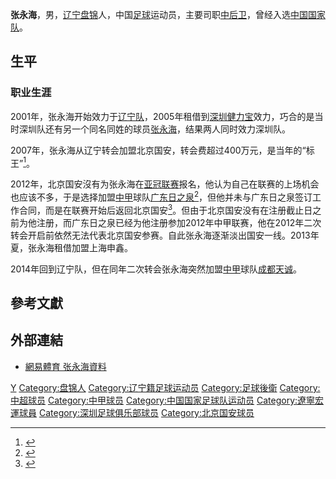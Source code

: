 {{Football player infobox
| playername = 张永海
| fullname = 张永海
| englishfullname = Zhang Yonghai
| countryofbirth = {{CHN}}
| cityofbirth = [[辽宁|辽宁]][[盘锦|盘锦]]
| dateofbirth = {{birth date and age|1979|3|15}}
| height = {{height|m=1.78}}
| position = [[后卫_(足球)|后卫]]
| clubnumber = 
| currentclub = [[成都天诚|成都天诚]]
| youthyears = 1990-1997年<br/>1998-2000年
| youthclubs = [[辽宁足球俱乐部|辽宁少年队]]<br/>[[辽宁足球俱乐部|辽宁青年队]]
| years = 2001-2006年<br/>2005年<br/>2007-2013<br/>2012年<br/>2013年<br/>2014年<br/>2014
| clubs = [[辽宁足球俱乐部|辽宁队]]<br/>→[[深圳健力宝|深圳健力宝]] (租借)<br/>[[北京国安|北京国安]]<br/>→[[广东日之泉|广东日之泉]] (租借) <br/>→[[上海申鑫|上海申鑫]] (租借)<br/>[[辽宁宏运|辽宁宏运]]<br/>[[成都天诚|成都天诚]]
| caps(goals) = 121 (5)<br/>{{0}}18 (0)<br/>107 (1)<br/>{{0}}{{0}}0 (0)<br/>{{0}}11 (1)<br/>{{0}}{{0}}2 (0)<br/>{{0}}10 (0)
| nationalyears = 2005-2008年
| nationalteam = {{fb|CHN}}
| nationalcaps(goals) = 9 (1)
| pcupdate = 2014-7-14
| ntupdate = 2008-06-23
}}
'''张永海'''{{BD|1979年|3月15日|||Z}}，男，[[辽宁|辽宁]][[盘锦|盘锦]]人，中国[[足球|足球]]运动员，主要司职[[中后卫|中后卫]]，曾经入选[[中国国家足球队|中国国家队]]。

== 生平 ==
=== 职业生涯 ===
2001年，张永海开始效力于[[辽宁足球俱乐部|辽宁队]]，2005年租借到[[深圳健力宝|深圳健力宝]]效力，巧合的是当时深圳队还有另一个同名同姓的球员[[张永海_(1978年)|张永海]]，结果两人同时效力深圳队。

2007年，张永海从辽宁转会加盟北京国安，转会费超过400万元，是当年的“标王”<ref>{{Cite web |url=http://sports.sina.com.cn/j/2007-01-31/22042728993.shtml |title=国安天价签下铁闸张永海 转会截止时刻催生新标王 新浪體育 2007年01月31日 |access-date=2009-03-22 |archive-date=2016-03-03 |archive-url=https://web.archive.org/web/20160303194052/http://sports.sina.com.cn/j/2007-01-31/22042728993.shtml |dead-url=no }}</ref>。

2012年，北京国安沒有为张永海在[[亚冠联赛|亚冠联赛]]报名，他认为自己在联赛的上场机会也应该不多，于是选择加盟[[中甲|中甲]]球队[[广东日之泉|广东日之泉]]<ref>{{Cite web |url=http://sports.sohu.com/20120302/n336537968.shtml |title=国安副队张永海突然转会离开 最后时刻委身中甲 |access-date=2012-03-02 |archive-date=2019-08-03 |archive-url=https://web.archive.org/web/20190803232305/http://sports.sohu.com/20120302/n336537968.shtml }}</ref>，但他并未与广东日之泉签订工作合同，而是在联赛开始后返回北京国安<ref>{{Cite web |url=http://sports.sina.com.cn/j/2012-03-12/22125978623.shtml |title=张永海重回国安履行合同 杨智归队续约仍无进展 |access-date=2012-03-12 |archive-date=2019-08-01 |archive-url=https://web.archive.org/web/20190801163507/http://sports.sina.com.cn/j/2012-03-12/22125978623.shtml }}</ref>。但由于北京国安没有在注册截止日之前为他注册，而广东日之泉已经为他注册参加2012年中甲联赛，他在2012年二次转会开启前依然无法代表北京国安参赛。自此张永海逐渐淡出国安一线。2013年夏，张永海租借加盟上海申鑫。

2014年回到辽宁队，但在同年二次转会张永海突然加盟[[中甲|中甲]]球队[[成都天诚|成都天诚]]。

== 參考文獻 ==
{{reflist}}

== 外部連結 ==
* [http://sports.163.com/special/00051SKJ/wikizhangyonghai.html 網易體育 张永海資料] {{Wayback|url=http://sports.163.com/special/00051SKJ/wikizhangyonghai.html |date=20190804083050 }}

{{2007年中超分类名单北京}}
{{2008年中超分类名单北京}}
{{2009年北京国安名单}}
{{2010年中超分類名单北京}}
{{2011年中超分類名单北京}}
{{2012年中超分类名单北京}}
{{2013年中超分类名单北京}}
{{2013年中超分类名单上海申鑫}}
{{2014年中超分类名单辽宁}}
{{2014年中甲分类名单成都}}

{{Authority control}}
{{DEFAULTSORT:ZHANG Yonghai}}
[[Category:张姓|Y]]
[[Category:盘锦人|Category:盘锦人]]
[[Category:辽宁籍足球运动员|Category:辽宁籍足球运动员]]
[[Category:足球後衛|Category:足球後衛]]
[[Category:中超球员|Category:中超球员]]
[[Category:中甲球员|Category:中甲球员]]
[[Category:中国国家足球队运动员|Category:中国国家足球队运动员]]
[[Category:遼寧宏運球員|Category:遼寧宏運球員]]
[[Category:深圳足球俱乐部球员|Category:深圳足球俱乐部球员]]
[[Category:北京国安球员|Category:北京国安球员]]